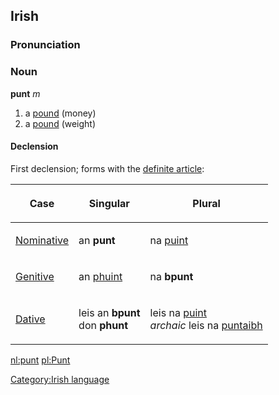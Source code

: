 ==Irish==
===Pronunciation===
{{IPA|[punt]}}
===Noun===
'''punt''' ''m''
#a [[pound]] (money)
#a [[pound]] (weight)
====Declension====
First declension; forms with the [[definite article]]:
{|{{prettytable100}}
!Case
!Singular
!Plural
|-
| [[Nominative]]
| an '''punt'''
| na [[puint]]
|-
| [[Genitive]]
| an [[puint|phuint]]
| na '''bpunt'''
|-
| [[Dative]]
| leis an '''bpunt'''<br>don '''phunt'''
| leis na [[puint]]<br>''archaic'' leis na [[puntaibh]]
|}

[[Category:Irish language]]

[[nl:punt]]
[[pl:Punt]]